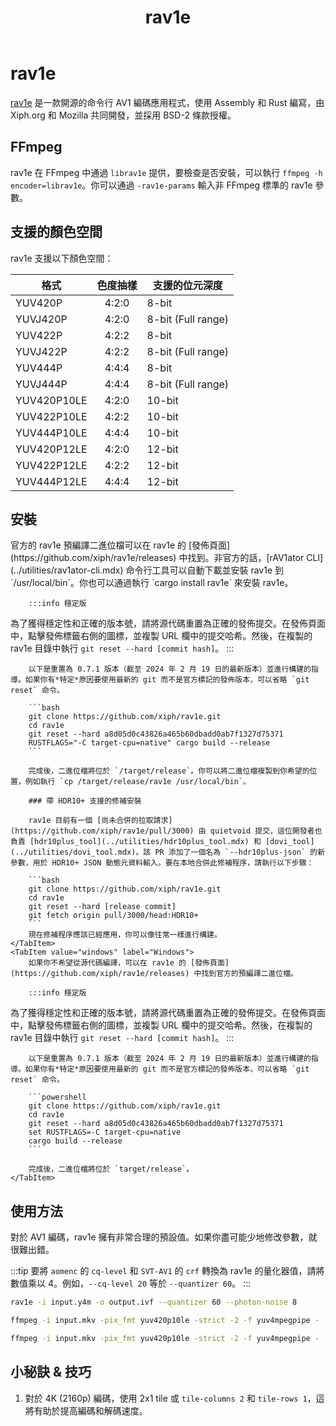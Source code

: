 ﻿---
title: rav1e
keywords: [AV1, encoding, video encoding]
sidebar_position: 5
---


# rav1e

[rav1e](https://github.com/xiph/rav1e) 是一款開源的命令行 AV1 編碼應用程式，使用 Assembly 和 Rust 編寫，由 Xiph.org 和 Mozilla 共同開發，並採用 BSD-2 條款授權。

## FFmpeg

rav1e 在 FFmpeg 中通過 `librav1e` 提供，要檢查是否安裝，可以執行 `ffmpeg -h encoder=librav1e`。你可以通過 `-rav1e-params` 輸入非 FFmpeg 標準的 rav1e 參數。

## 支援的顏色空間

rav1e 支援以下顏色空間：

| 格式             | 色度抽樣         | 支援的位元深度       |
|------------------|:------------------:|-----------------------|
| YUV420P          | 4:2:0              | 8-bit                 |
| YUVJ420P         | 4:2:0              | 8-bit (Full range)    |
| YUV422P          | 4:2:2              | 8-bit                 |
| YUVJ422P         | 4:2:2              | 8-bit (Full range)    |
| YUV444P          | 4:4:4              | 8-bit                 |
| YUVJ444P         | 4:4:4              | 8-bit (Full range)    |
| YUV420P10LE      | 4:2:0              | 10-bit                |
| YUV422P10LE      | 4:2:2              | 10-bit                |
| YUV444P10LE      | 4:4:4              | 10-bit                |
| YUV420P12LE      | 4:2:0              | 12-bit                |
| YUV422P12LE      | 4:2:2              | 12-bit                |
| YUV444P12LE      | 4:4:4              | 12-bit                |

## 安裝

<Tabs>
    <TabItem value="unixlike" label="Linux & macOS" default>
        官方的 rav1e 預編譯二進位檔可以在 rav1e 的 [發佈頁面](https://github.com/xiph/rav1e/releases) 中找到。非官方的話，[rAV1ator CLI](../utilities/rav1ator-cli.mdx) 命令行工具可以自動下載並安裝 rav1e 到 `/usr/local/bin`。你也可以通過執行 `cargo install rav1e` 來安裝 rav1e。

        :::info 穩定版
為了獲得穩定性和正確的版本號，請將源代碼重置為正確的發佈提交。在發佈頁面中，點擊發佈標籤右側的圖標，並複製 URL 欄中的提交哈希。然後，在複製的 rav1e 目錄中執行 `git reset --hard [commit hash]`。
:::

        以下是重置為 0.7.1 版本（截至 2024 年 2 月 19 日的最新版本）並進行構建的指導。如果你有*特定*原因要使用最新的 git 而不是官方標記的發佈版本，可以省略 `git reset` 命令。

        ```bash
        git clone https://github.com/xiph/rav1e.git
        cd rav1e
        git reset --hard a8d05d0c43826a465b60dbadd0ab7f1327d75371
        RUSTFLAGS="-C target-cpu=native" cargo build --release
        ```

        完成後，二進位檔將位於 `/target/release`。你可以將二進位檔複製到你希望的位置，例如執行 `cp /target/release/rav1e /usr/local/bin`。

        ### 帶 HDR10+ 支援的修補安裝

        rav1e 目前有一個 [尚未合併的拉取請求](https://github.com/xiph/rav1e/pull/3000) 由 quietvoid 提交，這位開發者也負責 [hdr10plus_tool](../utilities/hdr10plus_tool.mdx) 和 [dovi_tool](../utilities/dovi_tool.mdx)。該 PR 添加了一個名為 `--hdr10plus-json` 的新參數，用於 HDR10+ JSON 動態元資料輸入。要在本地合併此修補程序，請執行以下步驟：

        ```bash
        git clone https://github.com/xiph/rav1e.git
        cd rav1e
        git reset --hard [release commit]
        git fetch origin pull/3000/head:HDR10+
        ```
        現在修補程序應該已經應用，你可以像往常一樣進行構建。
    </TabItem>
    <TabItem value="windows" label="Windows">
        如果你不希望從源代碼編譯，可以在 rav1e 的 [發佈頁面](https://github.com/xiph/rav1e/releases) 中找到官方的預編譯二進位檔。

        :::info 穩定版
為了獲得穩定性和正確的版本號，請將源代碼重置為正確的發佈提交。在發佈頁面中，點擊發佈標籤右側的圖標，並複製 URL 欄中的提交哈希。然後，在複製的 rav1e 目錄中執行 `git reset --hard [commit hash]`。
:::

        以下是重置為 0.7.1 版本（截至 2024 年 2 月 19 日的最新版本）並進行構建的指導。如果你有*特定*原因要使用最新的 git 而不是官方標記的發佈版本，可以省略 `git reset` 命令。

        ```powershell
        git clone https://github.com/xiph/rav1e.git
        cd rav1e
        git reset --hard a8d05d0c43826a465b60dbadd0ab7f1327d75371
        set RUSTFLAGS=-C target-cpu=native
        cargo build --release
        ```

        完成後，二進位檔將位於 `target/release`。
    </TabItem>
</Tabs>

## 使用方法

對於 AV1 編碼，rav1e 擁有非常合理的預設值。如果你盡可能少地修改參數，就很難出錯。

:::tip
要將 `aomenc` 的 `cq-level` 和 `SVT-AV1` 的 `crf` 轉換為 rav1e 的量化器值，請將數值乘以 4。例如，`--cq-level 20` 等於 `--quantizer 60`。
:::

```bash title="基本用法"
rav1e -i input.y4m -o output.ivf --quantizer 60 --photon-noise 8
```

```bash title="基本用法與 FFmpeg 管道，10bit 輸入"
ffmpeg -i input.mkv -pix_fmt yuv420p10le -strict -2 -f yuv4mpegpipe - | rav1e - -o output.ivf --quantizer 80 --photon-noise 8
```

```bash title="基本用法與 FFmpeg 管道，10bit 輸入，假設為 4K"
ffmpeg -i input.mkv -pix_fmt yuv420p10le -strict -2 -f yuv4mpegpipe - | rav1e - -o output.ivf --quantizer 68 --tile-columns 2 --tile-rows 1 --photon-noise 8
```

## 小秘訣 & 技巧

1. 對於 4K (2160p) 編碼，使用 2x1 tile 或 `tile-columns 2` 和 `tile-rows 1`，這將有助於提高編碼和解碼速度。